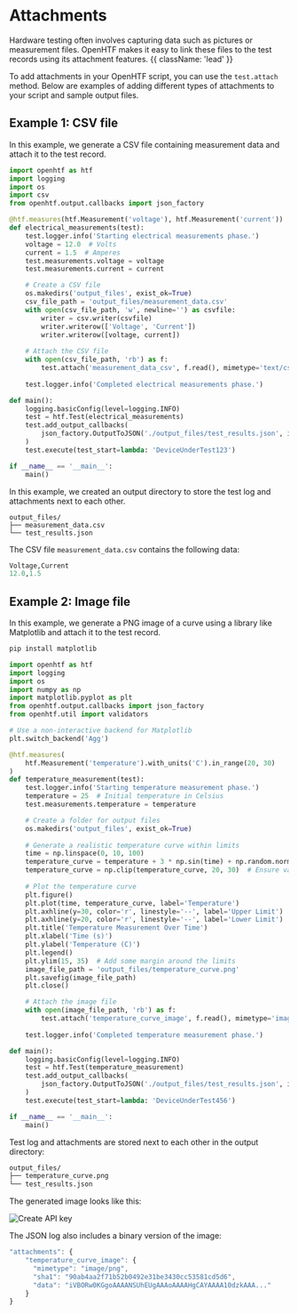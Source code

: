 # Attachments

Hardware testing often involves capturing data such as pictures or measurement files. OpenHTF makes it easy to link these files to the test records using its attachment features. {{ className: 'lead' }}

To add attachments in your OpenHTF script, you can use the `test.attach` method. Below are examples of adding different types of attachments to your script and sample output files.

## Example 1: CSV file

In this example, we generate a CSV file containing measurement data and attach it to the test record.

```python {{ title: 'main.py' }}
import openhtf as htf
import logging
import os
import csv
from openhtf.output.callbacks import json_factory

@htf.measures(htf.Measurement('voltage'), htf.Measurement('current'))
def electrical_measurements(test):
    test.logger.info('Starting electrical measurements phase.')
    voltage = 12.0  # Volts
    current = 1.5  # Amperes
    test.measurements.voltage = voltage
    test.measurements.current = current

    # Create a CSV file
    os.makedirs('output_files', exist_ok=True)
    csv_file_path = 'output_files/measurement_data.csv'
    with open(csv_file_path, 'w', newline='') as csvfile:
        writer = csv.writer(csvfile)
        writer.writerow(['Voltage', 'Current'])
        writer.writerow([voltage, current])
    
    # Attach the CSV file
    with open(csv_file_path, 'rb') as f:
        test.attach('measurement_data_csv', f.read(), mimetype='text/csv')
    
    test.logger.info('Completed electrical measurements phase.')

def main():
    logging.basicConfig(level=logging.INFO)
    test = htf.Test(electrical_measurements)
    test.add_output_callbacks(
        json_factory.OutputToJSON('./output_files/test_results.json', indent=2)
    )
    test.execute(test_start=lambda: 'DeviceUnderTest123')

if __name__ == '__main__':
    main()
```

In this example, we created an output directory to store the test log and attachments next to each other.
```
output_files/
├── measurement_data.csv
└── test_results.json
```

The CSV file `measurement_data.csv` contains the following data:
```python {{ title: 'measurement_data.csv' }}
Voltage,Current
12.0,1.5
```

## Example 2: Image file

In this example, we generate a PNG image of a curve using a library like Matplotlib and attach it to the test record.
```sh
pip install matplotlib
```

```python
import openhtf as htf
import logging
import os
import numpy as np
import matplotlib.pyplot as plt
from openhtf.output.callbacks import json_factory
from openhtf.util import validators

# Use a non-interactive backend for Matplotlib
plt.switch_backend('Agg')

@htf.measures(
    htf.Measurement('temperature').with_units('C').in_range(20, 30)
)
def temperature_measurement(test):
    test.logger.info('Starting temperature measurement phase.')
    temperature = 25  # Initial temperature in Celsius
    test.measurements.temperature = temperature

    # Create a folder for output files
    os.makedirs('output_files', exist_ok=True)
    
    # Generate a realistic temperature curve within limits
    time = np.linspace(0, 10, 100)
    temperature_curve = temperature + 3 * np.sin(time) + np.random.normal(0, 0.5, size=time.shape)
    temperature_curve = np.clip(temperature_curve, 20, 30)  # Ensure values stay within limits
    
    # Plot the temperature curve
    plt.figure()
    plt.plot(time, temperature_curve, label='Temperature')
    plt.axhline(y=30, color='r', linestyle='--', label='Upper Limit')
    plt.axhline(y=20, color='r', linestyle='--', label='Lower Limit')
    plt.title('Temperature Measurement Over Time')
    plt.xlabel('Time (s)')
    plt.ylabel('Temperature (C)')
    plt.legend()
    plt.ylim(15, 35)  # Add some margin around the limits
    image_file_path = 'output_files/temperature_curve.png'
    plt.savefig(image_file_path)
    plt.close()

    # Attach the image file
    with open(image_file_path, 'rb') as f:
        test.attach('temperature_curve_image', f.read(), mimetype='image/png')
    
    test.logger.info('Completed temperature measurement phase.')

def main():
    logging.basicConfig(level=logging.INFO)
    test = htf.Test(temperature_measurement)
    test.add_output_callbacks(
        json_factory.OutputToJSON('./output_files/test_results.json', indent=2)
    )
    test.execute(test_start=lambda: 'DeviceUnderTest456')

if __name__ == '__main__':
    main()
```

Test log and attachments are stored next to each other in the output directory:

```txt
output_files/
├── temperature_curve.png
└── test_results.json
```

The generated image looks like this:

<Image src="/temperature_curve.png" alt="Create API key" />

The JSON log also includes a binary version of the image:

```javascript {{ title: 'test_results.json' }}
"attachments": {
    "temperature_curve_image": {
      "mimetype": "image/png",
      "sha1": "90ab4aa2f71b52b0492e31be3430cc53581cd5d6",
      "data": "iVBORw0KGgoAAAANSUhEUgAAAoAAAAHgCAYAAAA10dzkAAA..."
    }
}
```
